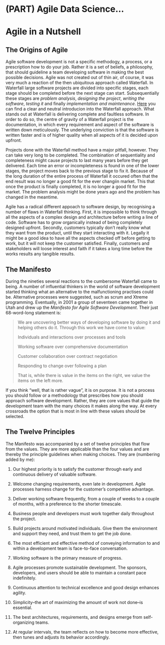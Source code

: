 # (PART) Agile Data Science... {-}

# Agile in a Nutshell

## The Origins of Agile

Agile software development is not a specific methodogy, a process, or a prescription how to do your job. Rather it is a set of beliefs, a philosophy, that should guideline a team developing software in making the best possible decisions. Agile was not created out of thin air, of course, it was very much a reaction of the then ubiquitous approach called Waterfall. In Waterfall large software projects are divided into specific stages, each stage should be completed before the next stage can start. Subsequentially these stages are *problem analysis*, *designing the project*, *writing the software*, *testing it* and finally *implementation and maintenance*. [Here](https://www.youtube.com/watch?v=LxEmGNgqYJA) you can find a clear and neutral introducion into the Waterfall approach. What stands out at Waterfall is delivering complete and faultless software. In order to do so, the centre of gravity of a Waterfall project is the documentation, in which every requirement and aspect of the software is written down meticulously. The underlying conviction is that the software is written faster and is of higher quality when all aspects of it is decided upon upfront.

Projects done with the Waterfall method have a major pitfall, however. They can take very long to be completed. The combination of sequentiality and completeness might cause projects to last many years before they get delivered. Each time an error or incompleteness is found in one of the lower stages, the project moves back to the previous stage to fix it. Because of the long duration of the entire process of Waterfall it occured often that the end result was no longer a good fit for the ever changiin market. This  that once the product is finally completed, it is no longer a good fit for the market. The problem analysis might be done years ago and the problem has changed in the meantime. 

Agile has a radical different appoach to software design, by recognising a number of flaws in Waterfall thinking. First, it is impossible to think through all the aspects of a complex design and architecture before writing a line of code. Software has to grow organically instead of being completely designed upfront. Secondly, customers typically don't really know what they want from the product, until they start interacting with it. Legally it might be a good idea to have all the aspects checked off before getting to work, but it will not keep the customer satisfied. Finally, customers and stakeholders will loose interest and faith if it takes a long time before the works results any tangible results.

## The Manifesto

During the nineties several reactions to the cumbersome Waterfall came to being. A number of influential thinkers in the world of software development started thinking what an alternative to the malfunctioning practises could be. Alternative processes were suggested, such as scrum and Xtreme programming. Eventually, in 2001 a group of seventeen came together in Utah and drew up the *Manifesto for Agile Software Development*. Their just 68-word-long statement is:

> We are uncovering better ways of developing software by doing it and helping others do it. Through this work we have come to value:
>
> Individuals and interactions over processes and tools
>
> Working software over comprehensive documentation
>
> Customer collaboration over contract negotiation
>
> Responding to change over following a plan
>
> That is, while there is value in the items on the right, we value the items on the left more.

If you think "well, that is rather vague", it is on purpose. It is not a process you should follow or a methodology that prescribes how you should approach software development. Rather, they are core values that guide the development team with the many choices it makes along the way. At every crossroads the option that is most in line with these values should be selected. 

## The Twelve Principles

The Manifesto was accompanied by a set of twelve principles that flow from the values. They are more applicable than the four values and are thereby the principle guidelines when making choices. They are (numbering added by me):

1) Our highest priority is to satisfy the customer through early and continuous delivery of valuable software.

2) Welcome changing requirements, even late in development. Agile processes harness change for the customer's competitive advantage.

3) Deliver working software frequently, from a couple of weeks to a couple of months, with a preference to the shorter timescale.

4) Business people and developers must work together daily throughout the project.

5) Build projects around motivated individuals. Give them the environment and support they need, and trust them to get the job done.

6) The most efficient and effective method of conveying information to and within a development team is face-to-face conversation.

7) Working software is the primary measure of progress.

8) Agile processes promote sustainable development. The sponsors, developers, and users should be able to maintain a constant pace indefinitely.

9) Continuous attention to technical excellence and good design enhances agility.

10) Simplicity--the art of maximizing the amount of work not done--is essential.

11) The best architectures, requirements, and designs emerge from self-organizing teams.

12) At regular intervals, the team reflects on how to become more effective, then tunes and adjusts its behavior accordingly.


